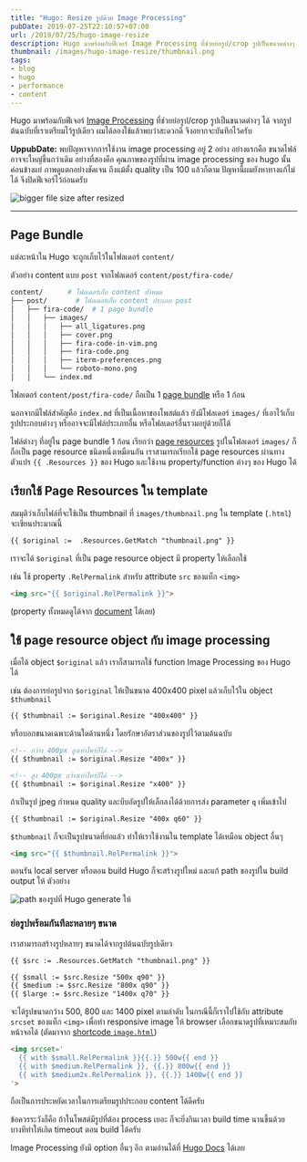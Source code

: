 ```yaml
---
title: "Hugo: Resize รูปด้วย Image Processing"
pubDate: 2019-07-25T22:10:57+07:00
url: /2019/07/25/hugo-image-resize
description: Hugo มาพร้อมกับฟีเจอร์ Image Processing ที่ช่วยย่อรูป/crop รูปเป็นขนาดต่างๆ ได้จากรูปต้นฉบับที่เราเตรียมไว้รูปเดียว
thumbnail: /images/hugo-image-resize/thumbnail.png
tags:
- blog
- hugo
- performance
- content
---
```


Hugo มาพร้อมกับฟีเจอร์ [Image Processing](https://gohugo.io/content-management/image-processing/) ที่ช่วยย่อรูป/crop รูปเป็นขนาดต่างๆ ได้
จากรูปต้นฉบับที่เราเตรียมไว้รูปเดียว
ผมได้ลองใช้แล้วพบว่าสะดวกดี จึงอยากจะบันทึกไว้ครับ

<WarningMessage>
  <strong>UppubDate:</strong> พบปัญหาจากการใช้งาน image processing อยู่ 2 อย่าง อย่างแรกคือ ขนาดไฟล์อาจจะใหญ่ขึ้นกว่าเดิม
  อย่างที่สองคือ คุณภาพของรูปที่ผ่าน image processing ของ hugo นั้นค่อนข้างแย่ ภาพดูแตกอย่างชัดเจน
  ถึงแม้ตั้ง quality เป็น 100 แล้วก็ตาม ปัญหานี้ผมยังหาทางแก้ไม่ได้ จึงปิดฟีเจอร์ไว้ก่อนครับ
</WarningMessage>

![bigger file size after resized](/images/hugo-image-resize/resized-image-bigger.png)

---

## Page Bundle

แต่ละหน้าใน Hugo จะถูกเก็บไว้ในโฟลเดอร์ `content/`

ตัวอย่าง content แบบ `post` จากโฟลเดอร์ `content/post/fira-code/`

```sh
content/      # โฟลเดอร์เก็บ content ทั้งหมด
├── post/       # โฟลเดอร์เก็บ content ประเภท post
│   ├── fira-code/  # 1 page bundle
│   │   ├── images/
│   │   │   ├── all_ligatures.png
│   │   │   ├── cover.png
│   │   │   ├── fira-code-in-vim.png
│   │   │   ├── fira-code.png
│   │   │   ├── iterm-preferences.png
│   │   │   └── roboto-mono.png
│   │   └── index.md
```

โฟลเดอร์ `content/post/fira-code/` ถือเป็น 1 [page bundle](https://gohugo.io/content-management/organization/#page-bundles)
หรือ 1 ก้อน

นอกจากมีไฟล์สำคัญคือ `index.md` ที่เป็นเนื้อหาของโพสต์แล้ว
ยังมีโฟลเดอร์ `images/` ที่เอาไว้เก็บรูปประกอบต่างๆ
หรืออาจจะมีไฟล์ประเภทอื่น หรือโฟลเดอร์อื่นรวมอยู่ด้วยก็ได้

ไฟล์ต่างๆ ที่อยู่ใน page bundle 1 ก้อน เรียกว่า [page resources](https://gohugo.io/content-management/page-resources/)
รูปในโฟลเดอร์ `images/` ก็ถือเป็น page resource ชนิดหนึ่งเหมือนกัน
เราสามารถเรียกใช้ page resources ผ่านทางตัวแปร `{{ .Resources }}` ของ Hugo
และใช้งาน property/function ต่างๆ ของ Hugo ได้

## เรียกใช้ Page Resources ใน template

สมมุติว่าเก็บไฟล์ที่จะใช้เป็น thumbnail ที่ `images/thumbnail.png`
ใน template (`.html`) จะเขียนประมาณนี้

```html
{{ $original :=  .Resources.GetMatch "thumbnail.png" }}
```

เราจะได้ `$original` ที่เป็น page resource object มี property ให้เลือกใช้

เช่น ใช้ property `.RelPermalink` สำหรับ attribute `src` ของแท็ก `<img>`

```html
<img src="{{ $original.RelPermalink }}">
```

(property ทั้งหมดดูได้จาก [document](https://gohugo.io/content-management/page-resources/#properties) ได้เลย)

## ใช้ page resource object กับ image processing

เมื่อได้ object `$original` แล้ว เราก็สามารถใช้ function Image Processing ของ Hugo ได้

เช่น ต้องการย่อรูปจาก `$original` ให้เป็นขนาด 400x400 pixel แล้วเก็บไว้ใน object `$thumbnail`

```html
{{ $thumbnail := $original.Resize "400x400" }}
```

หรือบอกขนาดเฉพาะด้านใดด้านหนึ่ง โดยรักษาอัตราส่วนของรูปไว้ตามต้นฉบับ

```html
<!-- กว้าง 400px สูงเท่าไหร่ก็ได้ -->
{{ $thumbnail := $original.Resize "400x" }}

<!-- สูง 400px กว้างเท่าไหร่ก็ได้ -->
{{ $thumbnail := $original.Resize "x400" }}
```

ถ้าเป็นรูป jpeg กำหนด quality และบีบอัดรูปให้เล็กลงได้ด้วยการส่ง parameter `q` เพิ่มเข้าไป

```html
{{ $thumbnail := $original.Resize "400x q60" }}
```

`$thumbnail` ก็จะเป็นรูปขนาดที่ย่อแล้ว ทำให้เราใช้งานใน template ได้เหมือน object อื่นๆ

```html
<img src="{{ $thumbnail.RelPermalink }}">
```

ตอนรัน local server หรือตอน build Hugo ก็จะสร้างรูปใหม่ และแก้ path ของรูปใน build output ให้ ตัวอย่าง

![path ของรูปที่ Hugo generate ให้](/images/hugo-image-resize/img.png)

### ย่อรูปพร้อมกันทีละหลายๆ ขนาด

เราสามารถสร้างรูปหลายๆ ขนาดได้จากรูปต้นฉบับรูปเดียว

```html
{{ $src := .Resources.GetMatch "thumbnail.png" }}

{{ $small := $src.Resize "500x q90" }}
{{ $medium := $src.Resize "800x q90" }}
{{ $large := $src.Resize "1400x q70" }}
```

จะได้รูปขนาดกว้าง 500, 800 และ 1400 pixel ตามลำดับ ในกรณีนี้ก็เราไปใช้กับ
attribute `srcset` ของแท็ก `<img>` เพื่อทำ responsive image ให้ browser
เลือกขนาดรูปที่เหมาะสมกับหน้าจอได้ (ตัดมาจาก [shortcode `image.html`](https://github.com/armno/blog/blob/master/themes/lazy/layouts/shortcodes/image.html))
```html
<img srcset='
  {{ with $small.RelPermalink }}{{.}} 500w{{ end }}
  {{ with $medium.RelPermalink }}, {{.}} 800w{{ end }}
  {{ with $medium2x.RelPermalink }}, {{.}} 1400w{{ end }}
'>
```

ถือเป็นการประหยัดเวลาในการเตรียมรูปประกอบ content ได้ดีครับ

ข้อควรระวังก็คือ ถ้าในโพสต์มีรูปที่ต้อง process เยอะ ก็จะยิ่งกินเวลา build time นานขึ้นด้วย
บางทีทำให้เกิด timeout ตอน build ได้ครับ

Image Processing ยังมี option อื่นๆ อีก ตามอ่านได้ที่ [Hugo Docs](https://gohugo.io/content-management/image-processing/) ได้เลย
